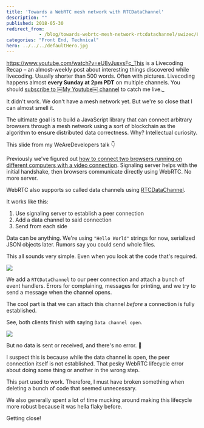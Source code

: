 ```yaml
---
title: 'Towards a WebRTC mesh network with RTCDataChannel'
description: ""
published: 2018-05-30
redirect_from: 
            - /blog/towards-webrtc-mesh-network-rtcdatachannel/swizec/8411
categories: "Front End, Technical"
hero: ../../../defaultHero.jpg
---
```

https://www.youtube.com/watch?v=eU8vJusvsFc_This is a Livecoding Recap – an almost-weekly post about interesting things discovered while livecoding. Usually shorter than 500 words. Often with pictures. Livecoding happens almost **every Sunday at 2pm PDT** on multiple channels. You should [subscribe to ￼My Youtube￼ channel](https://www.youtube.com/user/theswizec) to catch me live._



It didn&#x27;t work. We don&#x27;t have a mesh network yet. But we&#x27;re so close that I can almost smell it.



The ultimate goal is to build a JavaScript library that can connect arbitrary browsers through a mesh network using a sort of blockchain as the algorithm to ensure distributed data correctness. Why? Intellectual curiosity.



This slide from my WeAreDevelopers talk 👇





Previously we&#x27;ve figured out [how to connect two browsers running on different computers with a video connection](https://swizec.com/blog/learning-webrtc-peer-peer-communication-connecting-browsers-different-devices/swizec/8383). Signaling server helps with the initial handshake, then browsers communicate directly using WebRTC. No more server.



WebRTC also supports so called data channels using [RTCDataChannel](https://developer.mozilla.org/en-US/docs/Web/API/RTCDataChannel).



It works like this:



1. Use signaling server to establish a peer connection
2. Add a data channel to said connection
3. Send from each side



Data can be anything. We&#x27;re using `"Hello World"` strings for now, serialized JSON objects later. Rumors say you could send whole files.



This all sounds very simple. Even when you look at the code that&#x27;s required.



![](./img/blog-wp-content-uploads-2018-05-rtcdatachannel.png)



We add a `RTCDataChannel` to our peer connection and attach a bunch of event handlers. Errors for complaining, messages for printing, and we try to send a message when the channel opens.



The cool part is that we can attach this channel _before_ a connection is fully established.



See, both clients finish with saying `Data channel open`.



![](./img/blog-wp-content-uploads-2018-05-datachannelopen.gif)



But no data is sent or received, and there&#x27;s no error. 🧐



I suspect this is because while the data channel is open, the peer connection itself is not established. That pesky WebRTC lifecycle error about doing some thing or another in the wrong step.



This part used to work. Therefore, I must have broken something when deleting a bunch of code that seemed unnecessary.



We also generally spent a lot of time mucking around making this lifecycle more robust because it was hella flaky before.



Getting close!